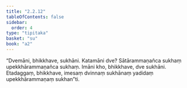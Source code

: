 ```yaml
---
title: "2.2.12"
tableOfContents: false
sidebar:
  order: 4
type: "tipitaka"
basket: "su"
book: "a2"
---
```



<DynamicBreadcrumb />

<Division number="76" book="a2">

<Paragraph number="156" book="a2">
“Dvemāni, bhikkhave, sukhāni. Katamāni dve? Sātārammaṇañca sukhaṃ upekkhārammaṇañca sukhaṃ. Imāni kho, bhikkhave, dve sukhāni. Etadaggaṃ, bhikkhave, imesaṃ dvinnaṃ sukhānaṃ yadidaṃ upekkhārammaṇaṃ sukhan”ti.
</Paragraph>
</Division>